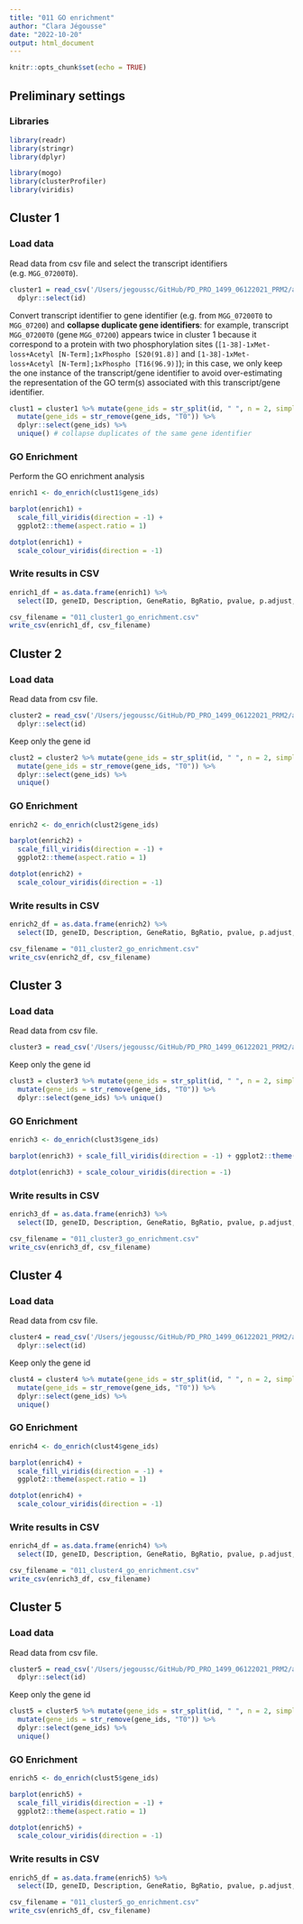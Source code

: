 ```yaml
---
title: "011 GO enrichment"
author: "Clara Jégousse"
date: "2022-10-20"
output: html_document
---
```


```r
knitr::opts_chunk$set(echo = TRUE)
```

## Preliminary settings

### Libraries

```r
library(readr)
library(stringr)
library(dplyr)

library(mogo)
library(clusterProfiler)
library(viridis)
```

## Cluster 1

### Load data

Read data from csv file and select the transcript identifiers (e.g. `MGG_07200T0`).

```r
cluster1 = read_csv('/Users/jegoussc/GitHub/PD_PRO_1499_06122021_PRM2/analysis/010_kmeans_cluster_ 1 _on_guy11_and_dpmk1.csv') %>% 
  dplyr::select(id)
```

Convert transcript identifier to gene identifier (e.g. from `MGG_07200T0` to `MGG_07200`) and **collapse duplicate gene identifiers**: for example, transcript `MGG_07200T0` (gene `MGG_07200`) appears twice in cluster 1 because it correspond to a protein with two phosphorylation sites (`[1-38]-1xMet-loss+Acetyl [N-Term];1xPhospho [S20(91.8)]` and `[1-38]-1xMet-loss+Acetyl [N-Term];1xPhospho [T16(96.9)]`); in this case, we only keep the one instance of the transcript/gene identifier to avoid over-estimating the representation of the GO term(s) associated with this transcript/gene identifier.

```r
clust1 = cluster1 %>% mutate(gene_ids = str_split(id, " ", n = 2, simplify = TRUE)[,1]) %>%
  mutate(gene_ids = str_remove(gene_ids, "T0")) %>%
  dplyr::select(gene_ids) %>% 
  unique() # collapse duplicates of the same gene identifier
```

### GO Enrichment

Perform the GO enrichment analysis

```r
enrich1 <- do_enrich(clust1$gene_ids)
```

```r
barplot(enrich1) + 
  scale_fill_viridis(direction = -1) + 
  ggplot2::theme(aspect.ratio = 1)
```

```r
dotplot(enrich1) + 
  scale_colour_viridis(direction = -1)
```

### Write results in CSV 

```r
enrich1_df = as.data.frame(enrich1) %>%
  select(ID, geneID, Description, GeneRatio, BgRatio, pvalue, p.adjust, qvalue)

csv_filename = "011_cluster1_go_enrichment.csv"
write_csv(enrich1_df, csv_filename)
```

## Cluster 2

### Load data

Read data from csv file.

```r
cluster2 = read_csv('/Users/jegoussc/GitHub/PD_PRO_1499_06122021_PRM2/analysis/010_kmeans_cluster_ 2 _on_guy11_and_dpmk1.csv') %>% 
  dplyr::select(id)
```

Keep only the gene id

```r
clust2 = cluster2 %>% mutate(gene_ids = str_split(id, " ", n = 2, simplify = TRUE)[,1]) %>%
  mutate(gene_ids = str_remove(gene_ids, "T0")) %>%
  dplyr::select(gene_ids) %>% 
  unique()
```

### GO Enrichment

```r
enrich2 <- do_enrich(clust2$gene_ids)
```

```r
barplot(enrich2) + 
  scale_fill_viridis(direction = -1) + 
  ggplot2::theme(aspect.ratio = 1)
```

```r
dotplot(enrich2) + 
  scale_colour_viridis(direction = -1)
```

### Write results in CSV 

```r
enrich2_df = as.data.frame(enrich2) %>%
  select(ID, geneID, Description, GeneRatio, BgRatio, pvalue, p.adjust, qvalue)

csv_filename = "011_cluster2_go_enrichment.csv"
write_csv(enrich2_df, csv_filename)
```

## Cluster 3

### Load data

Read data from csv file.

```r
cluster3 = read_csv('/Users/jegoussc/GitHub/PD_PRO_1499_06122021_PRM2/analysis/010_kmeans_cluster_ 3 _on_guy11_and_dpmk1.csv') %>% dplyr::select(id)
```

Keep only the gene id

```r
clust3 = cluster3 %>% mutate(gene_ids = str_split(id, " ", n = 2, simplify = TRUE)[,1]) %>%
  mutate(gene_ids = str_remove(gene_ids, "T0")) %>%
  dplyr::select(gene_ids) %>% unique()
```

### GO Enrichment

```r
enrich3 <- do_enrich(clust3$gene_ids)
```

```r
barplot(enrich3) + scale_fill_viridis(direction = -1) + ggplot2::theme(aspect.ratio = 1)
```

```r
dotplot(enrich3) + scale_colour_viridis(direction = -1)
```

### Write results in CSV 

```r
enrich3_df = as.data.frame(enrich3) %>%
  select(ID, geneID, Description, GeneRatio, BgRatio, pvalue, p.adjust, qvalue)

csv_filename = "011_cluster3_go_enrichment.csv"
write_csv(enrich3_df, csv_filename)
```

## Cluster 4

### Load data

Read data from csv file.

```r
cluster4 = read_csv('/Users/jegoussc/GitHub/PD_PRO_1499_06122021_PRM2/analysis/010_kmeans_cluster_ 4 _on_guy11_and_dpmk1.csv') %>% 
  dplyr::select(id)
```

Keep only the gene id

```r
clust4 = cluster4 %>% mutate(gene_ids = str_split(id, " ", n = 2, simplify = TRUE)[,1]) %>%
  mutate(gene_ids = str_remove(gene_ids, "T0")) %>%
  dplyr::select(gene_ids) %>% 
  unique()
```

### GO Enrichment

```r
enrich4 <- do_enrich(clust4$gene_ids)
```

```r
barplot(enrich4) + 
  scale_fill_viridis(direction = -1) + 
  ggplot2::theme(aspect.ratio = 1)
```

```r
dotplot(enrich4) + 
  scale_colour_viridis(direction = -1)
```

### Write results in CSV 

```r
enrich4_df = as.data.frame(enrich4) %>%
  select(ID, geneID, Description, GeneRatio, BgRatio, pvalue, p.adjust, qvalue)

csv_filename = "011_cluster4_go_enrichment.csv"
write_csv(enrich3_df, csv_filename)
```

## Cluster 5

### Load data

Read data from csv file.

```r
cluster5 = read_csv('/Users/jegoussc/GitHub/PD_PRO_1499_06122021_PRM2/analysis/010_kmeans_cluster_ 5 _on_guy11_and_dpmk1.csv') %>% 
  dplyr::select(id)
```

Keep only the gene id

```r
clust5 = cluster5 %>% mutate(gene_ids = str_split(id, " ", n = 2, simplify = TRUE)[,1]) %>%
  mutate(gene_ids = str_remove(gene_ids, "T0")) %>%
  dplyr::select(gene_ids) %>% 
  unique()
```

### GO Enrichment

```r
enrich5 <- do_enrich(clust5$gene_ids)
```

```r
barplot(enrich5) + 
  scale_fill_viridis(direction = -1) + 
  ggplot2::theme(aspect.ratio = 1)
```

```r
dotplot(enrich5) + 
  scale_colour_viridis(direction = -1)
```

### Write results in CSV 

```r
enrich5_df = as.data.frame(enrich5) %>%
  select(ID, geneID, Description, GeneRatio, BgRatio, pvalue, p.adjust, qvalue)

csv_filename = "011_cluster5_go_enrichment.csv"
write_csv(enrich5_df, csv_filename)
```

